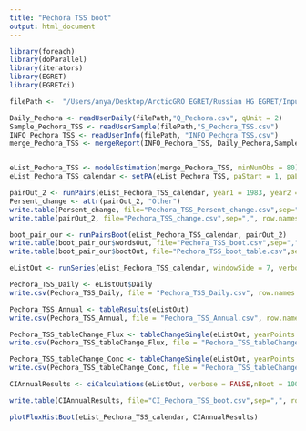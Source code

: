 ```yaml
---
title: "Pechora TSS boot"
output: html_document
---
```


```r
library(foreach)
library(doParallel)
library(iterators)
library(EGRET)
library(EGRETci)
```

```r
filePath <-  "/Users/anya/Desktop/ArcticGRO EGRET/Russian HG EGRET/Input/"

Daily_Pechora <- readUserDaily(filePath,"Q_Pechora.csv", qUnit = 2)
Sample_Pechora_TSS <- readUserSample(filePath,"S_Pechora_TSS.csv")
INFO_Pechora_TSS <- readUserInfo(filePath, "INFO_Pechora_TSS.csv")
merge_Pechora_TSS <- mergeReport(INFO_Pechora_TSS, Daily_Pechora,Sample_Pechora_TSS)


eList_Pechora_TSS <- modelEstimation(merge_Pechora_TSS, minNumObs = 80) #run WRTDS model
eList_Pechora_TSS_calendar <- setPA(eList_Pechora_TSS, paStart = 1, paLong =12)
```

```r
pairOut_2 <- runPairs(eList_Pechora_TSS_calendar, year1 = 1983, year2 = 2018, windowSide = 7)
Persent_change <- attr(pairOut_2, "Other")
write.table(Persent_change, file="Pechora_TSS_Persent_change.csv",sep=",", row.names = FALSE)
write.table(pairOut_2, file="Pechora_TSS_change.csv",sep=",", row.names = FALSE)

boot_pair_our <- runPairsBoot(eList_Pechora_TSS_calendar, pairOut_2)
write.table(boot_pair_our$wordsOut, file="Pechora_TSS_boot.csv",sep=",", row.names = FALSE,quote=FALSE)
write.table(boot_pair_our$bootOut, file="Pechora_TSS_boot_table.csv",sep=",", row.names = FALSE,quote=FALSE)
```

```r
eListOut <- runSeries(eList_Pechora_TSS_calendar, windowSide = 7, verbose = FALSE)
```

```r
Pechora_TSS_Daily <- eListOut$Daily
write.csv(Pechora_TSS_Daily, file = "Pechora_TSS_Daily.csv", row.names = FALSE)

Pechora_TSS_Annual <- tableResults(eListOut)
write.csv(Pechora_TSS_Annual, file = "Pechora_TSS_Annual.csv", row.names = FALSE)

Pechora_TSS_tableChange_Flux <- tableChangeSingle(eListOut, yearPoints = c(1983, 2018), flux = TRUE)
write.csv(Pechora_TSS_tableChange_Flux, file = "Pechora_TSS_tableChange_Flux.csv", row.names = FALSE)

Pechora_TSS_tableChange_Conc <- tableChangeSingle(eListOut, yearPoints = c(1983, 2018), flux = FALSE)
write.csv(Pechora_TSS_tableChange_Conc, file = "Pechora_TSS_tableChange_Conc.csv", row.names = FALSE)
```

```r
CIAnnualResults <- ciCalculations(eListOut, verbose = FALSE,nBoot = 100, blockLength = 200, widthCI = 90 )

write.table(CIAnnualResults, file="CI_Pechora_TSS_boot.csv",sep=",", row.names = FALSE,quote=FALSE)
```

```r
plotFluxHistBoot(eList_Pechora_TSS_calendar, CIAnnualResults)
```

